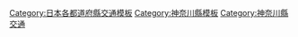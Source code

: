 {{日本行政區劃分類導航|交通模板}}
[[Category:日本各都道府縣交通模板|Category:日本各都道府縣交通模板]]
[[Category:神奈川縣模板|Category:神奈川縣模板]]
[[Category:神奈川縣交通|Category:神奈川縣交通]]
